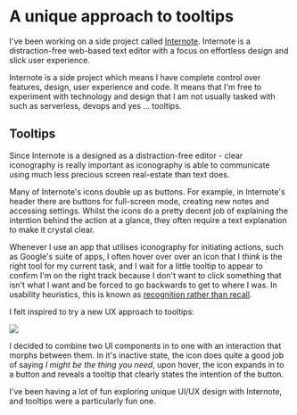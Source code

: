 
# A unique approach to tooltips

I've been working on a side project called [Internote](https://internote.app). Internote is a distraction-free web-based text editor with a focus on effortless design and slick user experience.

Internote is a side project which means I have complete control over features, design, user experience and code. It means that I'm free to experiment with technology and design that I am not usually tasked with such as serverless, devops and yes ... tooltips.

## Tooltips

Since Internote is a designed as a distraction-free editor - clear iconography is really important as iconography is able to communicate using much less precious screen real-estate than text does.

Many of Internote's icons double up as buttons. For example, in Internote's header there are buttons for full-screen mode, creating new notes and accessing settings. Whilst the icons do a pretty decent job of explaining the intention behind the action at a glance, they often require a text explanation to make it crystal clear.

Whenever I use an app that utilises iconography for initiating actions, such as Google's suite of apps, I often hover over over an icon that I _think_ is the right tool for my current task, and I wait for a little tooltip to appear to confirm I'm on the right track because I don't want to click something that isn't what I want and be forced to go backwards to get to where I was. In usability heuristics, this is known as [recognition rather than recall](https://www.usability.gov/how-to-and-tools/methods/heuristic-evaluation.html).

I felt inspired to try a new UX approach to tooltips:

<Image src="/internote/tooltips2.gif" height={100} width={256} />

I decided to combine two UI components in to one with an interaction that morphs between them. In it's inactive state, the icon does quite a good job of saying _I might be the thing you need_, upon hover, the icon expands in to a button and reveals a tooltip that clearly states the intention of the button.

I've been having a lot of fun exploring unique UI/UX design with Internote, and tooltips were a particularly fun one.
